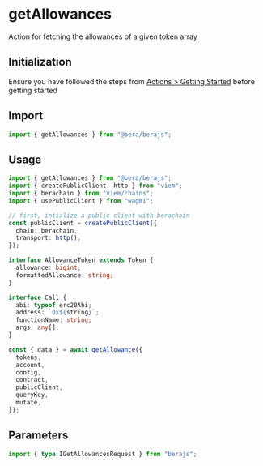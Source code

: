 # getAllowances

Action for fetching the allowances of a given token array

## Initialization

Ensure you have followed the steps from [Actions > Getting Started](/actions/getting-started) before getting started

## Import

```ts
import { getAllowances } from "@bera/berajs";
```

## Usage

```ts
import { getAllowances } from "@bera/berajs";
import { createPublicClient, http } from "viem";
import { berachain } from "viem/chains";
import { usePublicClient } from "wagmi";

// first, intialize a public client with berachain
const publicClient = createPublicClient({
  chain: berachain,
  transport: http(),
});

interface AllowanceToken extends Token {
  allowance: bigint;
  formattedAllowance: string;
}

interface Call {
  abi: typeof erc20Abi;
  address: `0x${string}`;
  functionName: string;
  args: any[];
}

const { data } = await getAllowance({
  tokens,
  account,
  config,
  contract,
  publicClient,
  queryKey,
  mutate,
});
```

## Parameters

```ts
import { type IGetAllowancesRequest } from "berajs";
```
